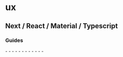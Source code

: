 = ux =
== Next / React / Material / Typescript ==
=== Guides ===
- {{https://nextjs.org/docs/getting-started|Next.js}}
- {{https://blog.logrocket.com/using-next-js-with-typescript/|Next w/ Typescript}}
- {{https://react-typescript-cheatsheet.netlify.app/|React Typescript Cheatsheet}}
- {{https://reactjs.org/docs/hooks-intro.html|React Hooks}}
- {{https://reactjs.org/docs/hooks-custom.html|React Custom Hooks}}
- {{https://reactjs.org/docs/hooks-reference.html|React Hooks Reference}}
- {{https://material-ui.com/|Material UI}}
- {{https://material-ui.com/guides/typescript/|Material UI w/ Typescript}}
- {{https://material-ui.com/guides/server-rendering/|Material UI Server Rendering}}
- {{https://material-ui.com/guides/minimizing-bundle-size/|Material UI Minimizing Bundle Size}}
- {{https://material-ui.com/guides/composition/|Material UI Composition}}
- {{https://www.prisma.io/|Prisma}}
